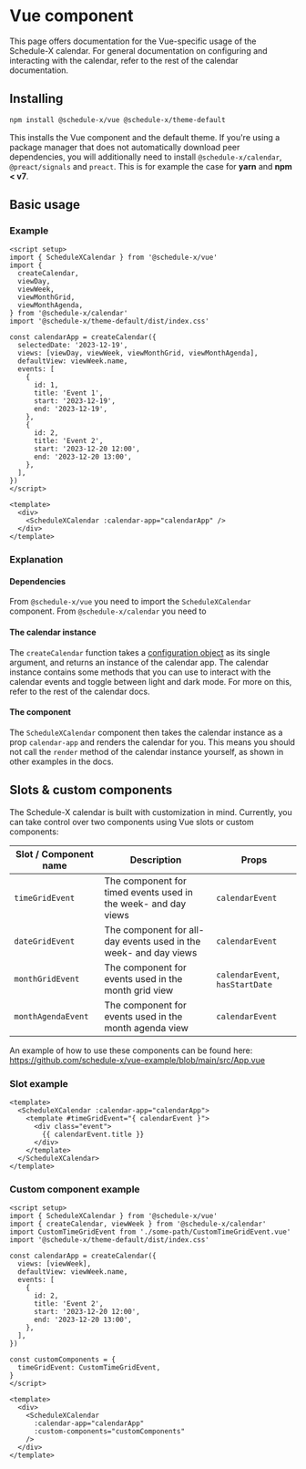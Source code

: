 # Vue component

This page offers documentation for the Vue-specific usage of the Schedule-X calendar. For general documentation on
configuring and interacting with the calendar, refer to the rest of the calendar documentation.

## Installing

```bash copy
npm install @schedule-x/vue @schedule-x/theme-default
```

This installs the Vue component and the default theme. If you're using a package manager that does not automatically
download peer dependencies, you will additionally need to install `@schedule-x/calendar`, `@preact/signals` and
`preact`. This is for example the case for **yarn** and **npm < v7**.

## Basic usage

### Example

```vue
<script setup>
import { ScheduleXCalendar } from '@schedule-x/vue'
import {
  createCalendar,
  viewDay,
  viewWeek,
  viewMonthGrid,
  viewMonthAgenda,
} from '@schedule-x/calendar'
import '@schedule-x/theme-default/dist/index.css'

const calendarApp = createCalendar({
  selectedDate: '2023-12-19',
  views: [viewDay, viewWeek, viewMonthGrid, viewMonthAgenda],
  defaultView: viewWeek.name,
  events: [
    {
      id: 1,
      title: 'Event 1',
      start: '2023-12-19',
      end: '2023-12-19',
    },
    {
      id: 2,
      title: 'Event 2',
      start: '2023-12-20 12:00',
      end: '2023-12-20 13:00',
    },
  ],
})
</script>

<template>
  <div>
    <ScheduleXCalendar :calendar-app="calendarApp" />
  </div>
</template>
```

### Explanation

#### Dependencies

From `@schedule-x/vue` you need to import the `ScheduleXCalendar` component. From `@schedule-x/calendar` you need to

#### The calendar instance

The `createCalendar` function takes a [configuration object](/docs/calendar/configuration) as its single argument,
and returns an instance of the calendar app. The calendar instance contains some methods that you can use to
interact with the calendar events and toggle between light and dark mode. For more on this, refer to the rest of the
calendar docs.

#### The component

The `ScheduleXCalendar` component then takes the calendar instance as a prop `calendar-app` and renders the calendar
for you. This means you should not call the `render` method of the calendar instance yourself, as shown in other
examples in the docs.

## Slots & custom components

The Schedule-X calendar is built with customization in mind. Currently, you can take control over two components
using Vue slots or custom components:

| Slot / Component name | Description                                                      | Props                           |
| --------------------- | ---------------------------------------------------------------- | ------------------------------- |
| `timeGridEvent`       | The component for timed events used in the week- and day views   | `calendarEvent`                 |
| `dateGridEvent`       | The component for all-day events used in the week- and day views | `calendarEvent`                 |
| `monthGridEvent`      | The component for events used in the month grid view             | `calendarEvent`, `hasStartDate` |
| `monthAgendaEvent`    | The component for events used in the month agenda view           | `calendarEvent`                 |

An example of how to use these components can be found here: https://github.com/schedule-x/vue-example/blob/main/src/App.vue

### Slot example

```vue
<template>
  <ScheduleXCalendar :calendar-app="calendarApp">
    <template #timeGridEvent="{ calendarEvent }">
      <div class="event">
        {{ calendarEvent.title }}
      </div>
    </template>
  </ScheduleXCalendar>
</template>
```

### Custom component example

```vue
<script setup>
import { ScheduleXCalendar } from '@schedule-x/vue'
import { createCalendar, viewWeek } from '@schedule-x/calendar'
import CustomTimeGridEvent from './some-path/CustomTimeGridEvent.vue'
import '@schedule-x/theme-default/dist/index.css'

const calendarApp = createCalendar({
  views: [viewWeek],
  defaultView: viewWeek.name,
  events: [
    {
      id: 2,
      title: 'Event 2',
      start: '2023-12-20 12:00',
      end: '2023-12-20 13:00',
    },
  ],
})

const customComponents = {
  timeGridEvent: CustomTimeGridEvent,
}
</script>

<template>
  <div>
    <ScheduleXCalendar
      :calendar-app="calendarApp"
      :custom-components="customComponents"
    />
  </div>
</template>
```
